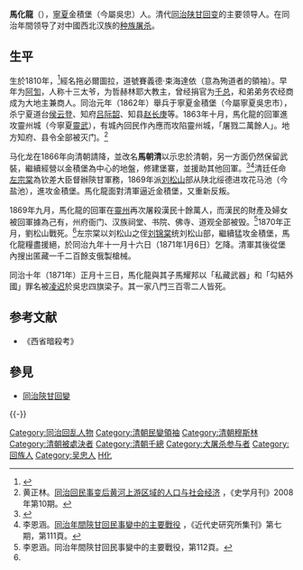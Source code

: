 '''馬化龍'''（{{bd|1810年||1871年|catIdx=M馬}}），[[寧夏|寧夏]]金積堡（今屬吳忠）人。清代[[同治陕甘回变|同治陕甘回变]]的主要领导人。在同治年間领导了对中國西北汉族的[[种族屠杀|种族屠杀]]。

==生平==
生於1810年，<ref>{{Cite web |url=http://www.nx.gov.cn/zwgk/bmxxgk/60645.htm |title=回族反清抗暴斗士马化龙 |publisher=www.nx.gov.cn |date=2008-12-03 |deadurl=yes |archiveurl=https://web.archive.org/web/20150507003703/http://www.nx.gov.cn/zwgk/bmxxgk/60645.htm |archivedate=2015-05-07 }}</ref>經名拖必爾圖拉，道號賽義德·束海達依（意為殉道者的領袖）。早年为[[阿訇|阿訇]]，人称十三太爷，为哲赫林耶大教主，曾经捐官为[[千总|千总]]，和弟弟务农经商成为大地主兼商人。同治元年（1862年）舉兵于寧夏金積堡（今屬寧夏吳忠市），杀宁夏道台[[侯云登|侯云登]]、知府[[吕际韶|吕际韶]]、知县[[赵长庚|赵长庚]]等。1863年十月，馬化龍的回軍進攻靈州城（今寧夏[[靈武縣|靈武]]），有城內回民作內應而攻陷靈州城，「屠戮二萬餘人」。地方知府、县令全部被灭门。<ref name=cass01>黄正林。[http://jds.cass.cn/Item/7752_2.aspx 同治回民事变后黄河上游区域的人口与社会经济] {{Wayback|url=http://jds.cass.cn/Item/7752_2.aspx |date=20160609231438 }}，《史学月刊》2008年第10期。</ref>

马化龙在1866年向清朝請降，並改名'''馬朝清'''以示忠於清朝，另一方面仍然保留武裝，繼續經營以金積堡為中心的地盤，修建堡寨，並援助其他回軍。<ref>{{Cite book|title=剑桥中国晚清史（下卷） |chapter=回民叛乱及其国际意义 }}</ref><ref>李恩涵。[http://www.mh.sinica.edu.tw/MHDocument/PublicationDetail/PublicationDetail_1124.pdf 同治年間陝甘回民事變中的主要戰役] {{Wayback|url=http://www.mh.sinica.edu.tw/MHDocument/PublicationDetail/PublicationDetail_1124.pdf |date=20160304093646 }}，《近代史研究所集刊》第七期，第111頁。</ref>清廷任命[[左宗棠|左宗棠]]為钦差大臣督辦陝甘軍務，1869年派[[刘松山|刘松山]]部从陕北绥德进攻花马池（今盐池），進攻金積堡。馬化龍面對清軍逼近金積堡，又重新反叛。

1869年九月，馬化龍的回軍在[[靈州|靈州]]再次屠殺漢民十餘萬人，而漢民的財產及婦女被回軍據為己有，州府衙门、汉族祠堂、书院、佛寺、道观全部被毁。<ref name=ref01-112>李恩涵。同治年間陝甘回民事變中的主要戰役，第112頁。</ref>1870年正月，劉松山戰死。<ref name=ref01-112/>左宗棠以刘松山之侄[[刘锦棠|刘锦棠]]统刘松山部，繼續猛攻金積堡，馬化龍糧盡援絕，於同治九年十一月十六日（1871年1月6日）乞降。清軍其後從堡內搜出匿藏一千二百餘支俄製槍械。

同治十年（1871年）正月十三日，馬化龍與其子馬耀邦以「私藏武器」和「勾結外國」罪名被[[凌迟|凌迟]]於吳忠四旗梁子。其一家八門三百零二人皆死。

== 参考文献 ==
{{Reflist}}
* 《西省暗殺考》

== 參見 ==
* [[同治陝甘回變|同治陝甘回變]]

{{-}}
{{同治陕甘回变}}

{{DEFAULTSORT:Ma馬}}
[[Category:同治回乱人物|Category:同治回乱人物]]
[[Category:清朝民變領袖|Category:清朝民變領袖]]
[[Category:清朝穆斯林|Category:清朝穆斯林]]
[[Category:清朝被處決者|Category:清朝被處決者]]
[[Category:清朝千總|Category:清朝千總]]
[[Category:大屠杀参与者|Category:大屠杀参与者]]
[[Category:回族人|Category:回族人]]
[[Category:吴忠人|Category:吴忠人]]
[[Category:馬姓|H化]]